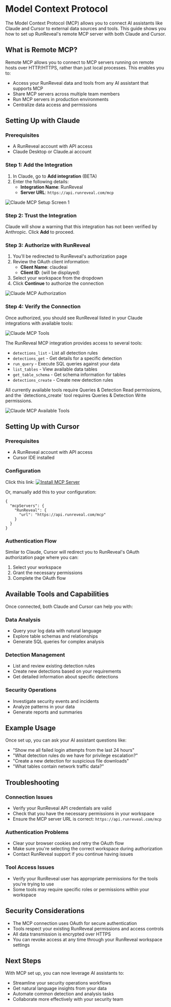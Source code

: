 
# Model Context Protocol

The Model Context Protocol (MCP) allows you to connect AI assistants like Claude and Cursor to external data sources and tools. This guide shows you how to set up RunReveal's remote MCP server with both Claude and Cursor.

## What is Remote MCP?

Remote MCP allows you to connect to MCP servers running on remote hosts over HTTP/HTTPS, rather than just local processes. This enables you to:

- Access your RunReveal data and tools from any AI assistant that supports MCP
- Share MCP servers across multiple team members
- Run MCP servers in production environments
- Centralize data access and permissions

## Setting Up with Claude

### Prerequisites

- A RunReveal account with API access
- Claude Desktop or Claude.ai account

### Step 1: Add the Integration

1. In Claude, go to **Add integration** (BETA)
2. Enter the following details:
   - **Integration Name**: RunReveal
   - **Server URL**: `https://api.runreveal.com/mcp`

![Claude MCP Setup Screen 1](/claude-mcp-setup-1.png)

### Step 2: Trust the Integration

Claude will show a warning that this integration has not been verified by Anthropic. Click **Add** to proceed.

### Step 3: Authorize with RunReveal

1. You'll be redirected to RunReveal's authorization page
2. Review the OAuth client information:
   - **Client Name**: claudeai
   - **Client ID**: (will be displayed)
3. Select your workspace from the dropdown
4. Click **Continue** to authorize the connection

![Claude MCP Authorization](/claude-mcp-setup-2.png)

### Step 4: Verify the Connection

Once authorized, you should see RunReveal listed in your Claude integrations with available tools:

![Claude MCP Tools](/claude-mcp-setup-3.png)

The RunReveal MCP integration provides access to several tools:
- `detections_list` - List all detection rules
- `detections_get` - Get details for a specific detection
- `run_query` - Execute SQL queries against your data
- `list_tables` - View available data tables
- `get_table_schema` - Get schema information for tables
- `detections_create` - Create new detection rules

<Callout type="info">
   All currently available tools require Queries & Detection Read permissions, and
   the `detections_create` tool requires Queries & Detection Write permissions.
</Callout>

![Claude MCP Available Tools](/claude-mcp-setup-4.png)

## Setting Up with Cursor

### Prerequisites

- A RunReveal account with API access
- Cursor IDE installed

### Configuration

Click this link: [![Install MCP Server](https://cursor.com/deeplink/mcp-install-dark.svg)](https://cursor.com/install-mcp?name=RunReveal&config=eyJ1cmwiOiJodHRwczovL2FwaS5ydW5yZXZlYWwuY29tL21jcCJ9)

Or, manually add this to your configuration:

```
{
  "mcpServers": {
    "RunReveal": {
      "url": "https://api.runreveal.com/mcp"
    }
  }
}
```

### Authentication Flow

Similar to Claude, Cursor will redirect you to RunReveal's OAuth authorization page where you can:
1. Select your workspace
2. Grant the necessary permissions
3. Complete the OAuth flow

## Available Tools and Capabilities

Once connected, both Claude and Cursor can help you with:

### Data Analysis
- Query your log data with natural language
- Explore table schemas and relationships
- Generate SQL queries for complex analysis

### Detection Management
- List and review existing detection rules
- Create new detections based on your requirements
- Get detailed information about specific detections

### Security Operations
- Investigate security events and incidents
- Analyze patterns in your data
- Generate reports and summaries

## Example Usage

Once set up, you can ask your AI assistant questions like:

- "Show me all failed login attempts from the last 24 hours"
- "What detection rules do we have for privilege escalation?"
- "Create a new detection for suspicious file downloads"
- "What tables contain network traffic data?"

## Troubleshooting

### Connection Issues
- Verify your RunReveal API credentials are valid
- Check that you have the necessary permissions in your workspace
- Ensure the MCP server URL is correct: `https://api.runreveal.com/mcp`

### Authentication Problems
- Clear your browser cookies and retry the OAuth flow
- Make sure you're selecting the correct workspace during authorization
- Contact RunReveal support if you continue having issues

### Tool Access Issues
- Verify your RunReveal user has appropriate permissions for the tools you're trying to use
- Some tools may require specific roles or permissions within your workspace

## Security Considerations

- The MCP connection uses OAuth for secure authentication
- Tools respect your existing RunReveal permissions and access controls
- All data transmission is encrypted over HTTPS
- You can revoke access at any time through your RunReveal workspace settings

## Next Steps

With MCP set up, you can now leverage AI assistants to:
- Streamline your security operations workflows
- Get natural language insights from your data
- Automate common detection and analysis tasks
- Collaborate more effectively with your security team
